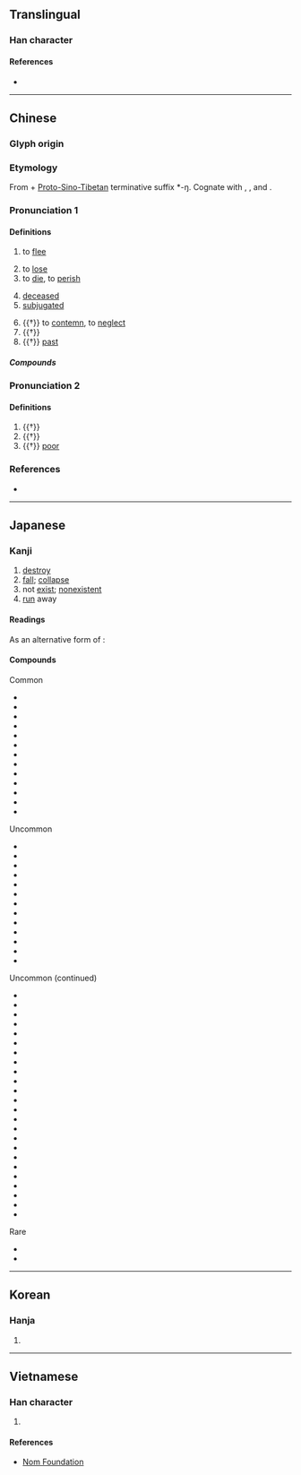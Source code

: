 {{character info/new}}
==Translingual==
{{stroke order|strokes=3}}

===Han character===
{{Han char|rn=8|rad=亠|as=01|sn=3|four=00710|canj=YV|ids=⿱亠𠃊}}

====References====
* {{Han ref|kx=0088.030|dkj=00287|dj=0184.130|hdz=10279.050|uh=4EA1|ud=20129|bh=A460|bd=42080}}

----

==Chinese==
{{zh-forms|alt=亾}}

===Glyph origin===
{{Han etym}}

===Etymology===
From {{inh|zh|sit-pro|*ma|t=not}} + [[w:Proto-Sino-Tibetan|Proto-Sino-Tibetan]] terminative suffix *-ŋ. Cognate with {{och-l|忘|to forget}}, {{och-l|罔|to not have}}, {{och-l|荒|to waste (land, time)}} and {{och-l|喪|to lose}}.

===Pronunciation 1===
{{zh-pron
|m=wáng
|c=mong4
|h=pfs=mòng
|mn=bông
|mc=y
|oc=y
|ma=Zh-wáng.ogg
|cat=a,v
}}

====Definitions====
{{zh-hanzi}}

# to [[flee]]
#: {{zh-l|逃亡}}
# to [[lose]]
# to [[die]], to [[perish]]
#: {{zh-l|死亡}}
# [[deceased]]
# [[subjugated]]
#: {{zh-l|亡國}}
# {{†}} to [[contemn]], to [[neglect]]
# {{†}} {{zh-alt-form|忘|to forget}}
# {{†}} [[past]]

=====Compounds=====
{{zh-der|人琴俱亡|不學亡術|亡命|亡父|亡化|亡歿|失馬亡羊|家破身亡|亡逝|亡鄉失土|亡戟得矛|宣告死亡|三戶亡秦|亡身短命|人亡家破|亡國之音|傷亡枕藉|亡是公|亡血家|亡人|存亡|亡人自存|人亡物在|亡魂喪膽|亡命之徒|國破家亡|悼亡詩|悔之亡及|兵敗將亡|亡靈|喪亡|存亡絕續|亡者|亡國奴|亡魂|悼亡|家破人亡|家敗人亡|亡魂失魄|亡羊|人亡政息|傷亡|夭亡|亡魂喪魄|大逃亡|多藏厚亡|傾亡|存亡未卜|亡羊得牛|亡母|亡失|喪膽亡魂|名存實亡|亡羊補牢|危亡|亡國|出亡|凋亡|亡故|多歧亡羊|存亡繼絕|梏亡|有名亡實|暴病身亡|死亡給付|病亡|敗國亡家|烏龜亡八|牽亡陣|敗亡|救亡圖存|日飲亡何|牽亡歌|治亂存亡|死亡證明|橫亡|殫亡|救亡|淪亡|流亡政府|未亡人|祭亡如在|死亡登記|死亡無日|招亡納叛|流連荒亡|瞰亡|死亡宣告|父母雙亡|死亡|死亡率|死亡學|流亡曲|生死存亡|滅亡|牽亡|流亡|推亡固存|治亂興亡|死生存亡|死亡約會|歧路亡羊|若有所亡|虢滅虞亡|興亡繼絕|關亡|脣亡齒寒|興亡|繼絕存亡|身亡|雙亡|臧穀亡羊|荒亡|齒亡舌存|若存若亡|魂亡膽落|陣亡|興廢存亡|逃亡|逃亡潮|自取滅亡|進退存亡|逃亡者|覆亡|車毀人亡|繼絕興亡|衰亡|追亡逐北|魚爛而亡}}

===Pronunciation 2===
{{zh-pron
|m=wú
|c=mou4
}}         <!-- 集韻：微夫切 虞平 -->

====Definitions====
{{zh-hanzi}}

# {{†}} {{zh-alt-form|無|not have}}
# {{†}} {{zh-alt-form|毋|don't}}
# {{†}} [[poor]]

===References===
* {{R:DKJ}}

----

==Japanese==

===Kanji===
{{ja-kanji|grade=6|rs=亠01}}

# [[destroy]]
# [[fall]]; [[collapse]]
# not [[exist]]; [[nonexistent]]
# [[run]] away

====Readings====
{{ja-readings
|goon=もう<まう
|kanon=ぼう<ばう
|kun=な-い, な-き, ほろ-ぶ, ほろ-びる, ほろ-ぼす
}}

As an alternative form of {{m|ja|無|t=not}}:
{{ja-readings
|goon=む
|kanon=ぶ
|kun=な-い, な-き
}}

====Compounds====
{{rel-top|Compound words that contain 亡}}
Common
* {{ja-r|死亡|しぼう}}
* {{ja-r|亡夫|ぼうふ}}
* {{ja-r|亡父|ぼうふ}}
* {{ja-r|存亡|そんぼう}}
* {{ja-r|逃亡|とうぼう}}
* {{ja-r|亡骸|なきがら}}
* {{ja-r|亡命|ぼうめい}}
* {{ja-r|亡霊|ぼうれい}}
* {{ja-r|滅亡|めつぼう}}
* {{ja-r|死亡者|しぼうしゃ}}
* {{ja-r|死亡率|しぼうりつ}}
* {{ja-r|未亡人|みぼうじん}}
* {{ja-r|亡くなる|なくなる}}
Uncommon
* {{ja-r|亡柿|ぼうし}}
* {{ja-r|亡子|ぼうし}}
* {{ja-r|亡児|ぼうじ}}
* {{ja-r|亡婦|ぼうふ}}
* {{ja-r|亡母|ぼうぼ}}
* {{ja-r|興亡|こうぼう}}
* {{ja-r|衰亡|すいぼう}}
* {{ja-r|損亡|そんぼう}}
* {{ja-r|敗亡|はいぼう}}
* {{ja-r|亡君|ぼうくん}}
* {{ja-r|亡兄|ぼうけい}}
* {{ja-r|亡国|ぼうこく}}
* {{ja-r|亡魂|ぼうこん}}
{{rel-mid}}
Uncommon (continued)
* {{ja-r|亡妻|ぼうさい}}
* {{ja-r|亡失|ぼうしつ}}
* {{ja-r|亡親|ぼうしん}}
* {{ja-r|亡弟|ぼうてい}}
* {{ja-r|亡八|ぼうはち}}
* {{ja-r|亡妹|ぼうまい}}
* {{ja-r|亡友|ぼうゆう}}
* {{ja-r|死亡地|しぼうち}}
* {{ja-r|亡き後|なきあと}}
* {{ja-r|亡き人|なきひと}}
* {{ja-r|亡き者|なきもの}}
* {{ja-r|亡状|ぼうじょう}}
* {{ja-r|流亡|りゅうぼう}}
* {{ja-r|死亡記事|しぼうきじ}}
* {{ja-r|逃亡者|とうぼうしゃ}}
* {{ja-r|逃亡犯|とうぼうはん}}
* {{ja-r|亡命者|ぼうめいしゃ}}
* {{ja-r|死亡時刻|しぼうじこく}}
* {{ja-r|死亡届|しぼうとどけ}}
* {{ja-r|死亡保険|しぼうほけん}}
* {{ja-r|胎児死亡|たいじしぼう}}
* {{ja-r|多岐亡羊|たきぼうよう}}
* {{ja-r|逃亡中|とうぼうちゅう}}
* {{ja-r|死亡広告|しぼうこうこく}}
Rare
* {{ja-r|陰亡|おんぼう}}
* {{ja-r|亡き魂|なきたま}}

{{rel-bottom}}

----

==Korean==

===Hanja===
{{ko-hanja|hangeul=[[망]], [[무]]|rv=mang, mu|mr=mang, mu}}

# {{defn|lang=ko|sort=亠01}}

----

==Vietnamese==

===Han character===
{{vi-hantu|[[vong]], [[vô]]|rs=亠01}}

# {{defn|lang=vi|sort=亠01}}

====References====
* [http://nomfoundation.org/common/nom_details.php?codepoint=4ea1 Nom Foundation]
